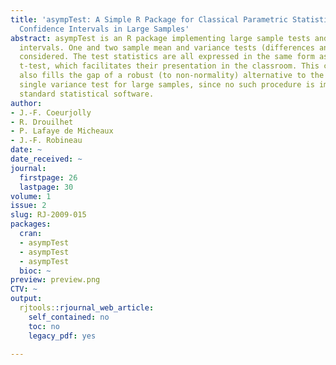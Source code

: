 ```yaml
---
title: 'asympTest: A Simple R Package for Classical Parametric Statistical Tests and
  Confidence Intervals in Large Samples'
abstract: asympTest is an R package implementing large sample tests and confidence
  intervals. One and two sample mean and variance tests (differences and ratios) are
  considered. The test statistics are all expressed in the same form as the Student
  t-test, which facilitates their presentation in the classroom. This contribution
  also fills the gap of a robust (to non-normality) alternative to the chi square
  single variance test for large samples, since no such procedure is implemented in
  standard statistical software.
author:
- J.-F. Coeurjolly
- R. Drouilhet
- P. Lafaye de Micheaux
- J.-F. Robineau
date: ~
date_received: ~
journal:
  firstpage: 26
  lastpage: 30
volume: 1
issue: 2
slug: RJ-2009-015
packages:
  cran:
  - asympTest
  - asympTest
  - asympTest
  bioc: ~
preview: preview.png
CTV: ~
output:
  rjtools::rjournal_web_article:
    self_contained: no
    toc: no
    legacy_pdf: yes

---
```

